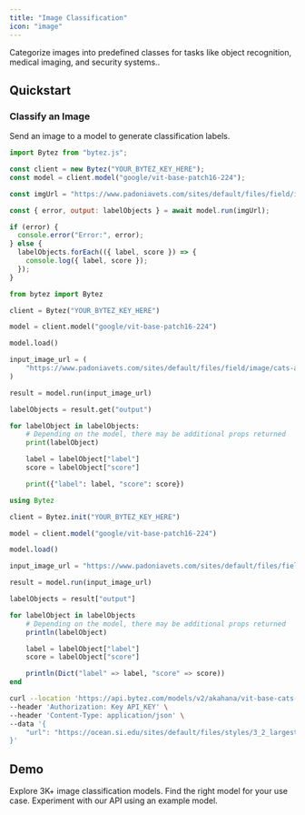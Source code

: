 ```yaml
---
title: "Image Classification"
icon: "image"
---
```

<Tip>Categorize images into predefined classes for tasks like object recognition, medical imaging, and security systems..</Tip>

## Quickstart
### Classify an Image
Send an image to a model to generate classification labels.
<CodeGroup>
```javascript javascript 
import Bytez from "bytez.js";

const client = new Bytez("YOUR_BYTEZ_KEY_HERE");
const model = client.model("google/vit-base-patch16-224");

const imgUrl = "https://www.padoniavets.com/sites/default/files/field/image/cats-and-dogs.jpg";

const { error, output: labelObjects } = await model.run(imgUrl);

if (error) {
  console.error("Error:", error);
} else {
  labelObjects.forEach(({ label, score }) => {
    console.log({ label, score });
  });
}
```

```python python
from bytez import Bytez

client = Bytez("YOUR_BYTEZ_KEY_HERE")

model = client.model("google/vit-base-patch16-224")

model.load()

input_image_url = (
    "https://www.padoniavets.com/sites/default/files/field/image/cats-and-dogs.jpg"
)

result = model.run(input_image_url)

labelObjects = result.get("output")

for labelObject in labelObjects:
    # Depending on the model, there may be additional props returned
    print(labelObject)

    label = labelObject["label"]
    score = labelObject["score"]

    print({"label": label, "score": score})
```

```julia julia
using Bytez

client = Bytez.init("YOUR_BYTEZ_KEY_HERE")

model = client.model("google/vit-base-patch16-224")

model.load()

input_image_url = "https://www.padoniavets.com/sites/default/files/field/image/cats-and-dogs.jpg"

result = model.run(input_image_url)

labelObjects = result["output"]

for labelObject in labelObjects
	# Depending on the model, there may be additional props returned
	println(labelObject)

	label = labelObject["label"]
	score = labelObject["score"]

	println(Dict("label" => label, "score" => score))
end
```

```bash rest
curl --location 'https://api.bytez.com/models/v2/akahana/vit-base-cats-vs-dogs' \
--header 'Authorization: Key API_KEY' \
--header 'Content-Type: application/json' \
--data '{
    "url": "https://ocean.si.edu/sites/default/files/styles/3_2_largest/public/2023-11/Screen_Shot_2018-04-16_at_1_42_56_PM.png.webp?itok=Icvi-ek9"
}'
```

</CodeGroup>

## Demo
<CardGroup>

<Card title="Explore Models" href="/model-api/playground/models" icon="cube">
  Explore 3K+ image classification models. Find the right model for your use case.
</Card>

<Card title="API Playground" href="/model-api/playground/open-source/examples/image-as-input/image-classification" icon="webhook">
  Experiment with our API using an example model.
</Card>

</CardGroup>

